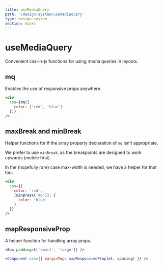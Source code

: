 ```yaml
---
title: useMediaQuery
path: '/design-system/usemediaquery'
type: design-system
section: hooks
---
```


# useMediaQuery

Convenient css-in-js functions for using media queries in layouts.

## mq

Enables the use of responsive props anywhere.

```jsx
<div
  css={mq({
    color: ['red', 'blue']
  })}
/>
```

## maxBreak and minBreak

Helper functions for if the array property declaration of `mq` isn't appropriate.

We prefer to use `minBreak`, as the breakpoints are designed to work upwards (mobile first).

In the (hopefully rare) case max-width is needed, we have a helper for that too.

```jsx
<div
  css={{
    color: 'red',
    [minBreak('md')]: {
      color: 'blue'
    }
  }}
/>
```

## mapResponsiveProp

A helper function for handling array props.

```jsx
<Box padding={['small', 'large']} />
```

```jsx
<Component css={{ marginTop: mapResponsiveProp(mt, spacing) }} />
```
